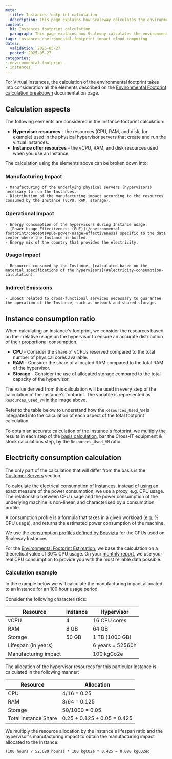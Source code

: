 ```yaml
---
meta:
  title: Instances footprint calculation
  description: This page explains how Scaleway calculates the environmental footprint of its Instances in detail.
content:
  h1: Instances footprint calculation
  paragraph: This page explains how Scaleway calculates the environmental footprint of its Instances in detail.
tags: instances environmental-footprint impact cloud-computing
dates:
  validation: 2025-05-27
  posted: 2025-05-27
categories:
- environmental-footprint
- instances
---
```



For Virtual Instances, the calculation of the environmental footprint takes into consideration all the elements described on the [Environmental Footprint calculation breakdown](/environmental-footprint/additional-content/environmental-footprint-calculator/) documentation page.

## Calculation aspects

The following elements are considered in the Instance footprint calculation:
  - **Hypervisor resources** - the resources (CPU, RAM, and disk, for example) used in the physical hypervisor servers that create and run the virtual Instances.
  - **Instance offer resources** - the vCPU, RAM, and disk resources used when you use an Instance.

The calculation using the elements above can be broken down into:

### Manufacturing Impact
    - Manufacturing of the underlying physical servers (hypervisors) necessary to run the Instances.
    - Distribution of the manufacturing impact according to the resources consumed by the Instance (vCPU, RAM, storage).

###  Operational Impact
    - Energy consumption of the hypervisors during Instance usage.
    - [Power Usage Effectiveness (PUE)](/environmental-footprint/concepts#pue-power-usage-effectiveness) specific to the data center where the Instance is hosted.
    - Energy mix of the country that provides the electricity.

### Usage Impact
    - Resources consumed by the Instance, [calculated based on the material specifications of the hypervisors](#electricity-consumption-calculation).

### Indirect Emissions
    - Impact related to cross-functional services necessary to guarantee the operation of the Instance, such as network and shared storage.

## Instance consumption ratio

When calculating an Instance's footprint, we consider the resources based on their relative usage on the hypervisor to ensure an accurate distribution of their proportional consumption.

- **CPU** - Consider the share of vCPUs reserved compared to the total number of physical cores available.
- **RAM** - Consider the share of allocated RAM compared to the total RAM of the hypervisor.
- **Storage** - Consider the use of allocated storage compared to the total capacity of the hypervisor.

<Lightbox image={image} alt="" />

The value derived from this calculation will be used in every step of the calculation of the Instance's footprint. The variable is represented as `Resources_Used_VM` in the image above.

Refer to the table below to understand how the `Resources_Used_VM` is integrated into the calculation of each aspect of the total footprint calculation.

To obtain an accurate calculation of the Instance's footprint, we multiply the results in each step of the [basis calculation](/environmental-footprint/additional-content/environmental-footprint-calculator/), bar the Cross-IT equipment & stock calculations step, by the `Resources_Used_VM` ratio.

## Electricity consumption calculation

The only part of the calculation that will differ from the basis is the [Customer Servers](/environmental-footprint/additional-content/environmental-footprint-calculator/#customer-servers) section.

To calculate the electrical consumption of Instances, instead of using an exact measure of the power consumption, we use a proxy, e.g. CPU usage. The relationship between CPU usage and the power consumption of the underlying machine is non-linear, and characterised by a consumption profile.

A consumption profile is a formula that takes in a given workload (e.g. % CPU usage), and returns the estimated power consumption of the machine.

We use the [consumption profiles defined by Boavizta](https://doc.api.boavizta.org/Reference/routes/#consumption-profile-routes) for the CPUs used on Scaleway Instances.

For the [Environmental Footprint Estimation](/environmental-footprint/additional-content/environmental-footprint-calculator-estimation/), we base the calculation on a theoretical value of 30% CPU usage. On your [monthly report](/environmental-footprint/how-to/track-monthly-footprint/), we use your real CPU consumption to provide you with the most reliable data possible.

### Calculation example

In the example below we will calculate the manufacturing impact allocated to an Instance for an 100 hour usage period.

Consider the following characteristics:

| Resource | Instance | Hypervisor |
| --- | --- | --- |
| vCPU | 4 | 16 CPU cores |
| RAM | 8 GB | 64 GB |
| Storage | 50 GB | 1 TB (1000 GB) |
| Lifespan (in years) |  | 6 years = 52560h |
| Manufacturing impact | | 100 kgCo2e |

The allocation of the hypervisor resources for this particular Instance is calculated in the following manner:

| Resource | Allocation |
| --- | --- |
| CPU | 4/16 = 0.25 |
| RAM | 8/64 = 0.125 |
| Storage | 50/1000 = 0.05 |
| Total Instance Share | 0.25 + 0.125 + 0.05 = 0.425 |

We multiply the resource allocation by the Instance's lifespan ratio and the hypervisor's manufacturing impact to obtain the manufacturing impact allocated to the Instance:

```
(100 hours / 52,680 hours) * 100 kgCO2e * 0.425 = 0.080 kgCO2eq
```



